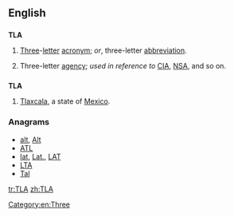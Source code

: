 {{also|tla}}
==English==
{{wikipedia|Three-letter acronym}}

==={{initialism-old|en}}===
'''TLA'''

# [[three|Three]]-[[letter]] [[acronym]]; ''or'', three-letter [[abbreviation]].
# {{US|humorous}} Three-letter [[agency]]; ''used in reference to'' [[CIA]], [[NSA]], and so on.

==={{abbreviation-old}}===
'''TLA'''

# [[Tlaxcala]], a state of [[Mexico]].

===Anagrams===
* [[alt#English|alt]], [[Alt#English|Alt]]
* [[ATL#English|ATL]]
* [[lat#English|lat]], [[Lat.#English|Lat.]], [[LAT#English|LAT]]
* [[LTA#English|LTA]]
* [[Tal#English|Tal]]

[[Category:en:Three]]

[[tr:TLA]]
[[zh:TLA]]
